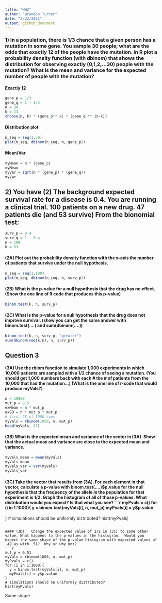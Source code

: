 ```yaml
---
title: "HW2"
author: "Brandon Turner"
date: "2/22/2021"
output: github_document
---
```


### 1) In a population, there is 1/3 chance that a given person has a mutation in some gene. You sample 30 people; what are the odds that exactly 12 of the people have the mutation. In R plot a probability density function (with dbinom) that shows the distribution for observing exactly (0,1,2,…30) people with the mutation? What is the mean and variance for the expected number of people with the mutation?

#### Exactly 12 
```r
gene_p = 1/3
gene_q = 1 - 1/3
n = 30
k = 13
choose(n, k) * (gene_p** k) * (gene_q ** (n-k))
```

#### Distribution plot
```r
n_seq = seq(1,30)
plot(n_seq, dbinom(n_seq, n, gene_p))
```

#### Mean/Var
```r
myMean = n * (gene_p)
myMean
myVar = sqrt(n * (gene_p) * (gene_q))
myVar
```

## 2) You have (2) The background expected survival rate for a disease is 0.4.  You are running a clinical trial. 100 patients on a new drug. 47 patients die (and 53 survive) From the bionomial test:
```r
surv_p = 0.4
surv_q = 1 - 0.4
n = 100
k = 53
```

#### (2A) Plot out the probability density function with the x-axis the number of patients that survive under the null hypothesis. 
```r
n_seq = seq(1,100)
plot(n_seq, dbinom(n_seq, n, surv_p))
```

#### (2B) What is the p-value for a null hypothesis that the drug has no effect. (Show the one line of R code that produces this p-value)
```r
binom.test(k, n, surv_p)
```

#### (2C) What is the p-value for a null hypothesis that the drug does not improve survival.  (show you can get the same answer with binom.test(….) and sum(dbinom(….))
```r
binom.test(k, n, surv_p, "greater")
sum(dbinom(seq(k,n), n, surv_p))
```

## Question 3

#### (3A)	Use the rbiom function to simulate 1,000 experiments in which 10,000 patients are sampled with a 1/2 chance of seeing a mutation. (You should get 1,000 numbers back with each # the # of patients from the 10,000 that had the mutation…) (What is the one line of r-code that would produce myVals?)
```r
n = 10000
mut_p = 0.5
exMean = n * mut_p
exSD = n * mut_p * mut_p
# first 25 of 1000 sims
myVals = rbinom(1000, n, mut_p)
head(myVals, 25)
```

#### (3B)	What is the expected mean and variance of the vector in (3A).  Show that the actual mean and variance are close to the expected mean and variance.
```r
myVals_mean = mean(myVals)
myVals_mean
myVals_var = var(myVals)
myVals_var
```

#### (3C)	Take the vector that results from (3A).  For each element in that vector, calculate a p-value with binom.test(….)$p.value for the null hypothesis that the frequency of the allele in the population for that experiment is 1/2. Graph the histogram of all of those p-values. What distribution would you expect?  Is that what you see?
```r
myPvals = c()
for (i in 1:1000){
  y = binom.test(myVals[i], n, mut_p)
  myPvals[i] = y$p.value
}
# simulations should be uniformly distributed?
hist(myPvals)
```

#### (3D)	Change the expected value of 1/2 in (3C) to some other value. What happens to the p-values in the histogram.  Would you expect the same shape of the p-value histogram with expected values of .49 as with .51?  Why or why not?
```r
mut_p = 0.51
myVals = rbinom(1000, n, mut_p)
myPvals = c()
for (i in 1:1000){
  y = binom.test(myVals[i], n, mut_p)
  myPvals[i] = y$p.value
}
# simulations should be uniformly distributed?
hist(myPvals)
```
Same shape 
	
	
